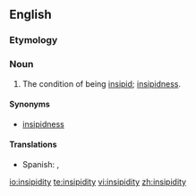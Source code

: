 ==English==

===Etymology===
{{suffix|insipid|ity}}

===Noun===
{{en-noun|-}}

# The condition of being [[insipid]]; [[insipidness]].

====Synonyms====
* [[insipidness]]

====Translations====
{{trans-top|condition of being insipid}}
* Spanish: {{t|es|insipidez|f}},  {{t|es|desazón|f}}
{{trans-mid}}
{{trans-bottom}}

[[io:insipidity]]
[[te:insipidity]]
[[vi:insipidity]]
[[zh:insipidity]]